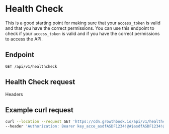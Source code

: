 
# Health Check

This is a good starting point for making sure that your `access_token` is valid and that you have the correct permissions.
You can use this endpoint to check if your `access_token` is valid and if you have the correct permissions to access the API.

## Endpoint

`GET /api/v1/healthcheck`

## Health Check request

<section className="text-sm">
  <div className="text-lg font-bold">Headers</div>
  <ParamsRow
    name="Authorization"
    type="Bearer <access_token>"
    description="access_token for API authentication"
  />
</section>

## Example curl request

```bash
curl --location --request GET 'https://cdn.growthbook.io/api/v1/healthcheck' \
--header 'Authorization: Bearer key_acce_asdfASDF1234!@#$asdfASDF1234!@#$'
```
